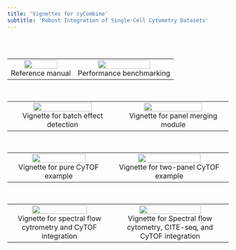 ```yaml
---
title: 'Vignettes for cyCombine'
subtitle: 'Robust Integration of Single-Cell Cytometry Datasets'
---
```


<br>
<br>
<table style="width:100%">
<tr>

<td><center>[![](images/cyCombine/cyCombine.png){ width=75% }](https://htmlpreview.github.io/?https://github.com/biosurf/cyCombine/blob/master/vignettes/cyCombine.html)<br>Reference manual</center></td>

<td><center>[![](images/cyCombine/benchmarking.png){ width=75% }](https://htmlpreview.github.io/?https://github.com/biosurf/cyCombine/blob/master/vignettes/benchmarking.html)<br>Performance benchmarking</center></td>

</tr>
</table>
<br>


<table style="width:100%">
<tr>

<td><center>[![](images/cyCombine/detect_effect.png){ width=75% }](https://htmlpreview.github.io/?https://github.com/biosurf/cyCombine/blob/master/vignettes/detect_batch_effects.html)<br>Vignette for batch effect detection</center></td>
    
<td><center>[![](images/cyCombine/Panel_merging.png){ width=75% }](https://htmlpreview.github.io/?https://github.com/biosurf/cyCombine/blob/master/vignettes/panel_merging.html)<br>Vignette for panel merging module</center></td>

</tr>
</table>
<br>


<table style="width:100%">
<tr>

<td><center>[![](images/cyCombine/CyTOF.png){ width=75% }](https://htmlpreview.github.io/?https://github.com/biosurf/cyCombine/blob/master/vignettes/CyTOF_1panel.html)<br>Vignette for pure CyTOF example</center></td>
    
<td><center>[![](images/cyCombine/CyTOF2.png){ width=75% }](https://htmlpreview.github.io/?https://github.com/biosurf/cyCombine/blob/master/vignettes/CyTOF_2panels.html)<br>Vignette for two-panel CyTOF example</center></td>

</tr>
</table>
<br>

<table style="width:100%">
<tr>

<td><center>[![](images/cyCombine/Flow2.png){ width=75% }](https://htmlpreview.github.io/?https://github.com/biosurf/cyCombine/blob/master/vignettes/Spectralflow_CyTOF.html)<br>Vignette for spectral flow cytrometry and CyTOF integration</center></td>

<td><center>[![](images/cyCombine/Spectral_CITEseq.png){ width=75% }](https://htmlpreview.github.io/?https://github.com/biosurf/cyCombine/blob/master/vignettes/CITEseq_Spectral_CyTOF.html)<br>Vignette for Spectral flow cytometry, CITE-seq, and CyTOF integration</center></td>

</tr>
</table>
<!-- <br> -->


<!-- <table style="width:100%"> -->
<!-- <tr> -->

<!-- <td><center>[![](images/cyCombine/Flow1.png){ width=75% }](https://htmlpreview.github.io/?https://github.com/biosurf/cyCombine/blob/master/vignettes/Flow_CyTOF.html)<br>Vignette for flow cytrometry and CyTOF integration</center></td> -->

<!-- <td><center>[![](images/cyCombine/CITEseq.png){ width=75% }](https://htmlpreview.github.io/?https://github.com/biosurf/cyCombine/blob/master/vignettes/CITEseq_CyTOF.html)<br>Vignette for CITE-seq and CyTOF integration</center></td> -->

<!-- </tr> -->
<!-- </table> -->